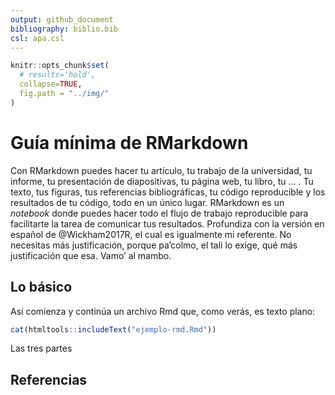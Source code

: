 ```yaml
---
output: github_document
bibliography: biblio.bib
csl: apa.csl
---
```


```r
knitr::opts_chunk$set(
  # results='hold',
  collapse=TRUE,
  fig.path = "../img/"
)
```


<!-- Este .md fue generado a partir del .Rmd homónimo. Edítese el .Rmd -->

# Guía mínima de RMarkdown

Con RMarkdown puedes hacer tu artículo, tu trabajo de la universidad, tu informe, tu presentación de diapositivas, tu página web, tu libro, tu ... . Tu texto, tus figuras, tus referencias bibliográficas, tu código reproducible y los resultados de tu código, todo en un único lugar. RMarkdown es un *notebook* donde puedes hacer todo el flujo de trabajo reproducible para facilitarte la tarea de comunicar tus resultados. Profundiza con la versión en español de @Wickham2017R, el cual es igualmente mi referente. No necesitas más justificación, porque pa'colmo, el tali lo exige, qué más justificación que esa. Vamo' al mambo.

## Lo básico

Así comienza y continúa un archivo Rmd que, como verás, es texto plano:

```r
cat(htmltools::includeText("ejemplo-rmd.Rmd"))
```

Las tres partes 


## Referencias

